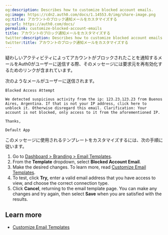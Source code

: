 ```yaml
---
og:description: Describes how to customize blocked account emails.
og:image: https://cdn2.auth0.com/docs/1.14553.0/img/share-image.png
og:title: アカウントのブロック通知メールをカスタマイズする
og:url: https://auth0.com/docs/
permalink: customize-blocked-account-emails
title: アカウントのブロック通知メールをカスタマイズする
twitter:description: Describes how to customize blocked account emails.
twitter:title: アカウントのブロック通知メールをカスタマイズする
---
```


疑わしいアクティビティによってアカウントがブロックされたことを通知するメールをAuth0がユーザーに送信する際、そのメッセージには要求元を再有効化するためのリンクが含まれています。

次のようなメールがユーザーに送信されます。

`Blocked Access Attempt`

`We detected suspicious activity from the ip: 123.23.123.23 from Buenos Aires, Argentina. If that is not your IP address, click here to unblock it. Otherwise disregard this email. Clarification: Your account is not blocked, only access to it from the aforementioned IP.`

`Thanks,`

`Default App`

このメッセージに使用されるテンプレートをカスタマイズするには、次の手順に従います。

1. Go to [Dashboard > Branding > Email Templates](https://manage.auth0.com/#/templates).
2. From the **Template** dropdown, select **Blocked Account Email**.
3. Make the desired changes. To learn more, read [Customize Email Templates](/docs/customize/email/email-templates).
4. To test, click **Try,** enter a valid email address that you have access to view, and choose the correct connection type.
5. Click **Cancel**, returning to the email template page. You can make any changes and try again, then select **Save** when you are satisfied with the results.

## Learn more

* [Customize Email Templates](/docs/customize/email/email-templates)
